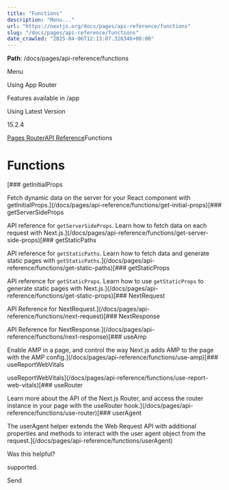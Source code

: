 ---
title: "Functions"
description: "Menu..."
url: "https://nextjs.org/docs/pages/api-reference/functions"
slug: "/docs/pages/api-reference/functions"
date_crawled: "2025-04-06T12:13:07.326346+00:00"
---

**Path**: /docs/pages/api-reference/functions

Menu

Using App Router

Features available in /app

Using Latest Version

15.2.4

[Pages Router](/docs/pages)[API Reference](/docs/pages/api-reference)Functions

# Functions

[### getInitialProps

Fetch dynamic data on the server for your React component with getInitialProps.](/docs/pages/api-reference/functions/get-initial-props)[### getServerSideProps

API reference for `getServerSideProps`. Learn how to fetch data on each request with Next.js.](/docs/pages/api-reference/functions/get-server-side-props)[### getStaticPaths

API reference for `getStaticPaths`. Learn how to fetch data and generate static pages with `getStaticPaths`.](/docs/pages/api-reference/functions/get-static-paths)[### getStaticProps

API reference for `getStaticProps`. Learn how to use `getStaticProps` to generate static pages with Next.js.](/docs/pages/api-reference/functions/get-static-props)[### NextRequest

API Reference for NextRequest.](/docs/pages/api-reference/functions/next-request)[### NextResponse

API Reference for NextResponse.](/docs/pages/api-reference/functions/next-response)[### useAmp

Enable AMP in a page, and control the way Next.js adds AMP to the page with the AMP config.](/docs/pages/api-reference/functions/use-amp)[### useReportWebVitals

useReportWebVitals](/docs/pages/api-reference/functions/use-report-web-vitals)[### useRouter

Learn more about the API of the Next.js Router, and access the router instance in your page with the useRouter hook.](/docs/pages/api-reference/functions/use-router)[### userAgent

The userAgent helper extends the Web Request API with additional properties and methods to interact with the user agent object from the request.](/docs/pages/api-reference/functions/userAgent)

Was this helpful?

supported.

Send